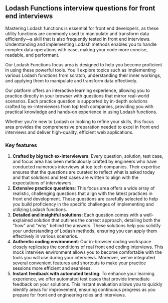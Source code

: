 ## Lodash Functions interview questions for front end interviews

Mastering Lodash functions is essential for front end developers, as these utility functions are commonly used to manipulate and transform data efficiently—a skill that is also frequently tested in front end interviews. Understanding and implementing Lodash methods enables you to handle complex data operations with ease, making your code more concise, readable, and performant.

Our Lodash Functions focus area is designed to help you become proficient in using these powerful tools. You'll explore topics such as implementing various Lodash functions from scratch, understanding their inner workings, and applying them to manipulate and transform data effectively.

Our platform offers an interactive learning experience, allowing you to practice directly in your browser with questions that mirror real-world scenarios. Each practice question is supported by in-depth solutions crafted by ex-interviewers from top tech companies, providing you with practical knowledge and hands-on experience in using Lodash functions.

Whether you're new to Lodash or looking to refine your skills, this focus area provides the comprehensive preparation needed to excel in front end interviews and deliver high-quality, efficient web applications.

### Key features

1. **Crafted by big tech ex-interviewers**: Every question, solution, test case, and focus area has been meticulously crafted by engineers who have conducted numerous interviews at top tech companies. Their expertise ensures that the questions are curated to reflect what is asked today and that solutions and test cases are written to align with the expectations of interviewers.
2. **Extensive practice questions**: This focus area offers a wide array of realistic, challenging questions that align with the latest practices in front end development. These questions are carefully selected to help you build proficiency in the specific challenges of implementing and utilizing Lodash functions.
3. **Detailed and insightful solutions**: Each question comes with a well-explained solution that outlines the correct approach, detailing both the "how" and "why" behind the answers. These solutions help you solidify your understanding of Lodash methods, ensuring you can apply them effectively in various scenarios.
4. **Authentic coding environment**: Our in-browser coding workspace closely replicates the conditions of real front end coding interviews. This mock interview environment allows you to become comfortable with the tools you will use during your interviews. Moreover, we've integrated several convenient features and shortcuts to make your practice sessions more efficient and seamless.
5. **Instant feedback with automated testing**: To enhance your learning experience, we offer automated test cases that provide immediate feedback on your solutions. This instant evaluation allows you to quickly identify areas for improvement, ensuring continuous progress as you prepare for front end engineering roles and interviews.
